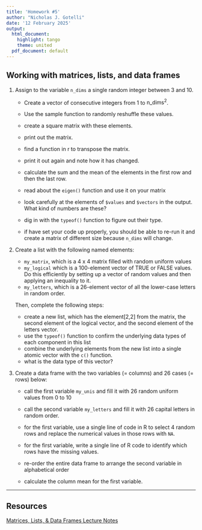 ```yaml
---
title: 'Homework #5'
author: "Nicholas J. Gotelli"
date: '12 February 2025'
output:
  html_document:
    highlight: tango
    theme: united
  pdf_document: default
---
```


## Working with matrices, lists, and data frames

1. Assign to the variable `n_dims` a single random integer between 3 and 10.

    - Create a vector of consecutive integers from 1 to $\mbox{n_dims}^2$.

    - Use the sample function to randomly reshuffle these values.

    - create a square matrix with these elements.

    - print out the matrix.

    - find a function in r to transpose the matrix.

    - print it out again and note how it has changed.

    - calculate the sum and the mean of the elements in the first row and then the last row.

    - read about the `eigen()` function and use it on your matrix

    - look carefully at the elements of `$values` and `$vectors` in the output. What kind of numbers are these?

    - dig in with the `typeof()` function to figure out their type.

    - if have set your code up properly, you should be able to re-run it and create a matrix of different size because `n_dims` will change.

2. Create a list with the following named elements:
    - `my_matrix`, which is a 4 x 4 matrix filled with random uniform values
    - `my_logical` which is a 100-element vector of TRUE or FALSE values. Do this efficiently by setting up a vector of random values and then applying an inequality to it.
    - `my_letters`, which is a 26-element vector of all the lower-case letters in random order.  
      
    Then, complete the following steps:
    
    - create a new list, which has the element[2,2] from the matrix, the second element of the logical vector, and the second element of the letters vector.
    - use the `typeof()` function to confirm the underlying data types of each component in this list
    - combine the underlying elements from the new list into a single atomic vector with the `c()` function.
    - what is the data type of this vector?

3. Create a data frame with the two variables (= columns) and 26 cases (= rows) below:

    - call the first variable `my_unis` and fill it with 26 random uniform values from 0 to 10

    - call the second variable `my_letters` and fill it with 26 capital letters in random order.

    - for the first variable, use a single line of code in R to select 4 random rows and replace the numerical values in those rows with `NA`.

    - for the first variable, write a single line of R code to identify which rows have the missing values.
    - re-order the entire data frame to arrange the second variable in alphabetical order

    - calculate the column mean for the first variable.



---------
## Resources
[Matrices, Lists, & Data Frames Lecture Notes](https://gotellilab.github.io/Bio381/Lectures/MatricesListsDataFrames.html)

